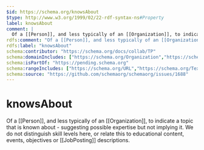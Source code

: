 ```yaml
---
$id: https://schema.org/knowsAbout
$type: http://www.w3.org/1999/02/22-rdf-syntax-ns#Property
label: knowsAbout
comment: |
  Of a [[Person]], and less typically of an [[Organization]], to indicate a topic that is known about - suggesting possible expertise but not implying it. We do not distinguish skill levels here, or relate this to educational content, events, objectives or [[JobPosting]] descriptions.
rdfs:comment: "Of a [[Person]], and less typically of an [[Organization]], to indicate a topic that is known about - suggesting possible expertise but not implying it. We do not distinguish skill levels here, or relate this to educational content, events, objectives or [[JobPosting]] descriptions."
rdfs:label: "knowsAbout"
schema:contributor: "https://schema.org/docs/collab/TP"
schema:domainIncludes: ["https://schema.org/Organization","https://schema.org/Person"]
schema:isPartOf: "https://pending.schema.org"
schema:rangeIncludes: ["https://schema.org/URL","https://schema.org/Text","https://schema.org/Thing"]
schema:source: "https://github.com/schemaorg/schemaorg/issues/1688"
---
```


# knowsAbout

Of a [[Person]], and less typically of an [[Organization]], to indicate a topic that is known about - suggesting possible expertise but not implying it. We do not distinguish skill levels here, or relate this to educational content, events, objectives or [[JobPosting]] descriptions.

